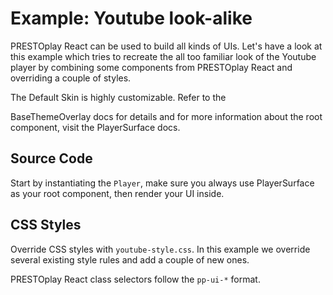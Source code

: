 
<Meta of={YoutubeSkin} name="Docs" />

# Example: Youtube look-alike

PRESTOplay React can be used to build all kinds of UIs. Let's have a look at this example which tries to recreate the all too familiar look of the Youtube player by combining some components from PRESTOplay React and overriding a couple of styles.

<Canvas of={YoutubeSkin.Primary} sourceState="none" />

The Default Skin is highly customizable. Refer to the
<Link title="Components Base Theme Overlay">BaseThemeOverlay docs</Link> for details and for more information
about the root component, visit the <Link title="Components Player Surface">PlayerSurface docs</Link>.

## Source Code

Start by instantiating the `Player`, make sure you always use <Link title="Components Player Surface">PlayerSurface</Link> as your root component, then render your UI inside.

<Source code={SOURCE_YOUTUBE_SKIN} />

## CSS Styles

Override CSS styles with `youtube-style.css`. In this example we override several existing style rules and add a couple of new ones.

PRESTOplay React class selectors follow the `pp-ui-*` format.

<Source code={SOURCE_YOUTUBE_CSS} />
